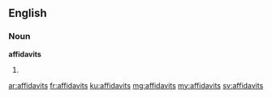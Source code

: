==English==

===Noun===
'''affidavits'''

# {{plural of|affidavit}}

[[ar:affidavits]]
[[fr:affidavits]]
[[ku:affidavits]]
[[mg:affidavits]]
[[my:affidavits]]
[[sv:affidavits]]